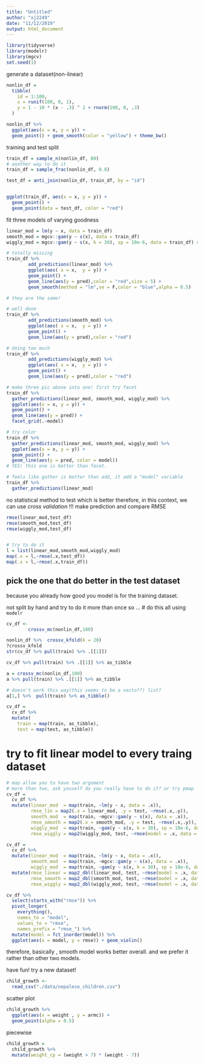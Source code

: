 ```yaml
---
title: "Untitled"
author: "xj2249"
date: "11/12/2019"
output: html_document
---
```


```r
library(tidyverse)
library(modelr)
library(mgcv)
set.seed(1)
```

generate a dataset(non-linear)
```r
nonlin_df = 
  tibble(
    id = 1:100,
    x = runif(100, 0, 1),
    y = 1 - 10 * (x - .3) ^ 2 + rnorm(100, 0, .3)
  )

nonlin_df %>% 
  ggplot(aes(x = x, y = y)) + 
  geom_point() + geom_smooth(color = "yellow") + theme_bw()

```


training and test split
```r
train_df = sample_n(nonlin_df, 80)
# another way to do it 
train_df = sample_frac(nonlin_df, 0.8)

test_df = anti_join(nonlin_df, train_df, by = "id")


ggplot(train_df, aes(x = x, y = y)) + 
  geom_point() + 
  geom_point(data = test_df, color = "red")
```


fit three models of varying goodness
```r
linear_mod = lm(y ~ x, data = train_df)
smooth_mod = mgcv::gam(y ~ s(x), data = train_df)
wiggly_mod = mgcv::gam(y ~ s(x, k = 30), sp = 10e-6, data = train_df) #add k and sp to make it not work
```

```r
# totally missing
train_df %>% 
        add_predictions(linear_mod) %>% 
        ggplot(aes( x = x,  y = y)) +
        geom_point() + 
        geom_line(aes(y = pred),color = "red",size = 5) +
        geom_smooth(method = "lm",se = F,color = "blue",alpha = 0.5)

# they are the same!

# well done
train_df %>% 
        add_predictions(smooth_mod) %>% 
        ggplot(aes( x = x,  y = y)) +
        geom_point() + 
        geom_line(aes(y = pred),color = "red")   

# doing too much 
train_df %>% 
        add_predictions(wiggly_mod) %>% 
        ggplot(aes( x = x,  y = y)) +
        geom_point() + 
        geom_line(aes(y = pred),color = "red") 

# make three pic above into one! first try facet
train_df %>% 
  gather_predictions(linear_mod, smooth_mod, wiggly_mod) %>% 
  ggplot(aes(x = x, y = y)) +
  geom_point() +
  geom_line(aes(y = pred)) +
  facet_grid(.~model)

# try color
train_df %>% 
  gather_predictions(linear_mod, smooth_mod, wiggly_mod) %>% 
  ggplot(aes(x = x, y = y)) +
  geom_point() +
  geom_line(aes(y = pred, color = model))
# YES! this one is better than facet.

# feels like gather is better than add, it add a "model" variable
train_df %>% 
  gather_predictions(linear_mod) 
```

no statistical method to test which is better
therefore, in this context, we can use *cross validation* !!!
make prediction and compare RMSE
```r
rmse(linear_mod,test_df)
rmse(smooth_mod,test_df)
rmse(wiggly_mod,test_df)


# try to do it 
l = list(linear_mod,smooth_mod,wiggly_mod)
map(.x = l,~rmse(.x,test_df))
map(.x = l,~rmse(.x,train_df))

```

## pick the one that do better in the test dataset
because you already how good you model is for the training dataset.


not split by hand and try to do it more than once
so ...
# do this all using `modelr`
```r
cv_df <-
        crossv_mc(nonlin_df,100)

nonlin_df %>%  crossv_kfold(k = 20)
?crossv_kfold
str(cv_df %>% pull(train) %>% .[[1]])

cv_df %>% pull(train) %>% .[[1]] %>% as_tibble

a = crossv_mc(nonlin_df,100)
a %>% pull(train) %>% .[[1]] %>% as_tibble

# doesn't work this way(this seems to be a vecto??) list?
a[1,] %>%  pull(train) %>% as_tibble()


```


```r
cv_df =
  cv_df %>% 
  mutate(
    train = map(train, as_tibble),
    test = map(test, as_tibble))      
```

# try to fit linear model to every traing dataset
```r
# map allow you to have two argument
# more than two, ask youself do you really have to do it? or try pmap
cv_df = 
  cv_df %>% 
  mutate(linear_mod  = map(train, ~lm(y ~ x, data = .x)),
         rmse_lin = map2(.x = linear_mod, .y = test, ~rmse(.x,.y)),
         smooth_mod  = map(train, ~mgcv::gam(y ~ s(x), data = .x)),
         rmse_smooth = map2(.x = smooth_mod, .y = test, ~rmse(.x,.y)),
         wiggly_mod  = map(train, ~gam(y ~ s(x, k = 30), sp = 10e-6, data = .x)),
         rmse_wiggly = map2(wiggly_mod, test, ~rmse(model = .x, data = .y)))

cv_df = 
  cv_df %>% 
  mutate(linear_mod  = map(train, ~lm(y ~ x, data = .x)),
         smooth_mod  = map(train, ~mgcv::gam(y ~ s(x), data = .x)),
         wiggly_mod  = map(train, ~gam(y ~ s(x, k = 30), sp = 10e-6, data = .x))) %>% 
  mutate(rmse_linear = map2_dbl(linear_mod, test, ~rmse(model = .x, data = .y)),
         rmse_smooth = map2_dbl(smooth_mod, test, ~rmse(model = .x, data = .y)),
         rmse_wiggly = map2_dbl(wiggly_mod, test, ~rmse(model = .x, data = .y)))
```

```r
cv_df %>% 
  select(starts_with("rmse")) %>% 
  pivot_longer(
    everything(),
    names_to = "model", 
    values_to = "rmse",
    names_prefix = "rmse_") %>% 
  mutate(model = fct_inorder(model)) %>% 
  ggplot(aes(x = model, y = rmse)) + geom_violin()
```

therefore, basically , smooth model works better overall. and we prefer it rather than other two models.

have fun!
try a new dataset!
```r
child_growth <-
  read_csv("./data/nepalese_children.csv")
```

scatter plot
```r
child_growth %>% 
  ggplot(aes(x = weight , y = armc)) + 
  geom_point(alpha = 0.5)
```

piecewise
```r
child_growth =
  child_growth %>% 
  mutate(weight_cp = (weight > 7) * (weight - 7))
```

